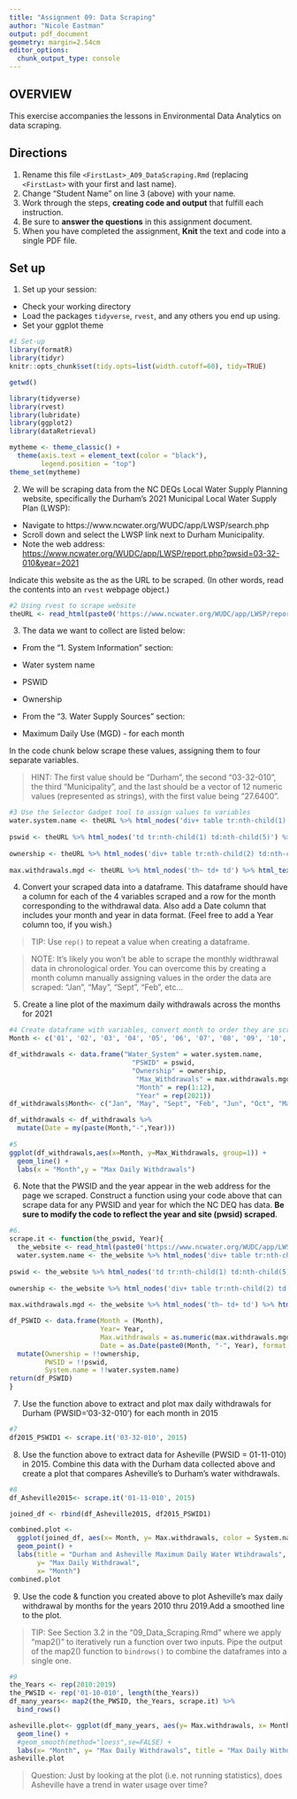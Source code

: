 ```yaml
---
title: "Assignment 09: Data Scraping"
author: "Nicole Eastman"
output: pdf_document
geometry: margin=2.54cm
editor_options: 
  chunk_output_type: console
---
```


## OVERVIEW

This exercise accompanies the lessons in Environmental Data Analytics on data scraping. 

## Directions
1. Rename this file `<FirstLast>_A09_DataScraping.Rmd` (replacing `<FirstLast>` with your first and last name).
2. Change "Student Name" on line 3 (above) with your name.
3. Work through the steps, **creating code and output** that fulfill each instruction.
4. Be sure to **answer the questions** in this assignment document.
5. When you have completed the assignment, **Knit** the text and code into a single PDF file.


## Set up 
1. Set up your session:

* Check your working directory
* Load the packages `tidyverse`, `rvest`, and any others you end up using.
* Set your ggplot theme

```r
#1 Set-up
library(formatR)
library(tidyr)
knitr::opts_chunk$set(tidy.opts=list(width.cutoff=60), tidy=TRUE)

getwd()

library(tidyverse)
library(rvest)
library(lubridate)
library(ggplot2)
library(dataRetrieval)

mytheme <- theme_classic() +
  theme(axis.text = element_text(color = "black"), 
        legend.position = "top")
theme_set(mytheme)

```

2. We will be scraping data from the NC DEQs Local Water Supply Planning website, specifically the Durham's 2021 Municipal Local Water Supply Plan (LWSP): 
 * Navigate to https://www.ncwater.org/WUDC/app/LWSP/search.php
 * Scroll down and select the LWSP link next to Durham Municipality. 
 * Note the web address: <https://www.ncwater.org/WUDC/app/LWSP/report.php?pwsid=03-32-010&year=2021>
 
Indicate this website as the as the URL to be scraped. (In other words, read the contents into an `rvest` webpage object.)

```r
#2 Using rvest to scrape website 
theURL <- read_html(paste0('https://www.ncwater.org/WUDC/app/LWSP/report.php?pwsid=03-32-010&year=2021'))

```

3. The data we want to collect are listed below:

* From the "1. System Information" section:
 * Water system name
 * PSWID
 * Ownership
 
* From the "3. Water Supply Sources" section:
 * Maximum Daily Use (MGD) - for each month

In the code chunk below scrape these values, assigning them to four separate variables.

>HINT: The first value should be "Durham", the second "03-32-010", the third "Municipality", and the last should be a vector of 12 numeric values (represented as strings), with the first value being "27.6400".

```r
#3 Use the Selector Gadget tool to assign values to variables 
water.system.name <- theURL %>% html_nodes('div+ table tr:nth-child(1) td:nth-child(2)') %>% html_text()
  
pswid <- theURL %>% html_nodes('td tr:nth-child(1) td:nth-child(5)') %>% html_text()
  
ownership <- theURL %>% html_nodes('div+ table tr:nth-child(2) td:nth-child(4)') %>% html_text()
  
max.withdrawals.mgd <- theURL %>% html_nodes('th~ td+ td') %>% html_text()

```


4. Convert your scraped data into a dataframe. This dataframe should have a column for each of the 4 variables scraped and a row for the month corresponding to the withdrawal data. Also add a Date column that includes your month and year in data format. (Feel free to add a Year column too, if you wish.)

>TIP: Use `rep()` to repeat a value when creating a dataframe.

>NOTE: It's likely you won't be able to scrape the monthly widthrawal data in chronological order. You can overcome this by creating a month column manually assigning values in the order the data are scraped: "Jan", "May", "Sept", "Feb", etc...

5. Create a line plot of the maximum daily withdrawals across the months for 2021

```r
#4 Create dataframe with variables, convert month to order they are scraped from the website, and mutate to create a date format column
Month <- c('01', '02', '03', '04', '05', '06', '07', '08', '09', '10', '11', '12')

df_withdrawals <- data.frame("Water_System" = water.system.name,
                               "PSWID" = pswid,
                               "Ownership" = ownership,
                                "Max_Withdrawals" = max.withdrawals.mgd,
                                "Month" = rep(1:12),
                                "Year" = rep(2021))
df_withdrawals$Month<- c("Jan", "May", "Sept", "Feb", "Jun", "Oct", "Mar", "Jul", "Nov", "Apr", "Aug", "Dec")

df_withdrawals <- df_withdrawals %>%
  mutate(Date = my(paste(Month,"-",Year)))
  
#5 
ggplot(df_withdrawals,aes(x=Month, y=Max_Withdrawals, group=1)) + 
  geom_line() +
  labs(x = "Month",y = "Max Daily Withdrawals")

```

6. Note that the PWSID and the year appear in the web address for the page we scraped. Construct a function using your code above that can scrape data for any PWSID and year for which the NC DEQ has data. **Be sure to modify the code to reflect the year and site (pwsid) scraped**.

```r
#6.
scrape.it <- function(the_pswid, Year){
  the_website <- read_html(paste0('https://www.ncwater.org/WUDC/app/LWSP/report.php?pwsid=', the_pswid, '&year=', Year))
  water.system.name <- the_website %>% html_nodes('div+ table tr:nth-child(1) td:nth-child(2)') %>% html_text()
  
pswid <- the_website %>% html_nodes('td tr:nth-child(1) td:nth-child(5)') %>% html_text()
  
ownership <- the_website %>% html_nodes('div+ table tr:nth-child(2) td:nth-child(4)') %>% html_text()
  
max.withdrawals.mgd <- the_website %>% html_nodes('th~ td+ td') %>% html_text()

df_PSWID <- data.frame(Month = (Month),
                       Year= Year,
                       Max.withdrawals = as.numeric(max.withdrawals.mgd),
                       Date = as.Date(paste0(Month, "-", Year), format = "%M-%Y")) %>%
  mutate(Ownership = !!ownership,
         PWSID = !!pswid,
         System.name = !!water.system.name)
return(df_PSWID)
}

```

7. Use the function above to extract and plot max daily withdrawals for Durham (PWSID='03-32-010') for each month in 2015

```r
#7
df2015_PSWID1 <- scrape.it('03-32-010', 2015)

```

8. Use the function above to extract data for Asheville (PWSID = 01-11-010) in 2015. Combine this data with the Durham data collected above and create a plot that compares Asheville's to Durham's water withdrawals.

```r
#8
df_Asheville2015<- scrape.it('01-11-010', 2015)

joined_df <- rbind(df_Asheville2015, df2015_PSWID1)

combined.plot <-
  ggplot(joined_df, aes(x= Month, y= Max.withdrawals, color = System.name)) +
  geom_point() +
  labs(title = "Durham and Asheville Maximum Daily Water Wtihdrawals",
       y= "Max Daily Withdrawal",
       x= "Month")
combined.plot
```


9. Use the code & function you created above to plot Asheville's max daily withdrawal by months for the years 2010 thru 2019.Add a smoothed line to the plot.

>TIP: See Section 3.2 in the "09_Data_Scraping.Rmd" where we apply "map2()" to iteratively run a function over two inputs. Pipe the output of the map2() function to `bindrows()` to combine the dataframes into a single one. 

```r
#9
the_Years <- rep(2010:2019)
the_PWSID <- rep('01-10-010', length(the_Years))
df_many_years<- map2(the_PWSID, the_Years, scrape.it) %>%
  bind_rows()

asheville.plot<- ggplot(df_many_years, aes(y= Max.withdrawals, x= Month)) +
  geom_line() +
  #geom_smooth(method="loess",se=FALSE) +
  labs(x= "Month", y= "Max Daily Withdrawals", title = "Max Daily Withdrawal from 2010-2019 in Asheville")
asheville.plot

```

>Question: Just by looking at the plot (i.e. not running statistics), does Asheville have a trend in water usage over time?
> 